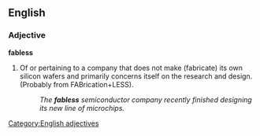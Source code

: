 ==English==

===Adjective===
'''fabless'''

# Of or pertaining to a company that does not make (fabricate) its own silicon wafers and primarily concerns itself on the research and design. (Probably from FABrication+LESS).
#:''The '''fabless''' semiconductor company recently finished designing its new line of microchips.''

[[Category:English adjectives]]